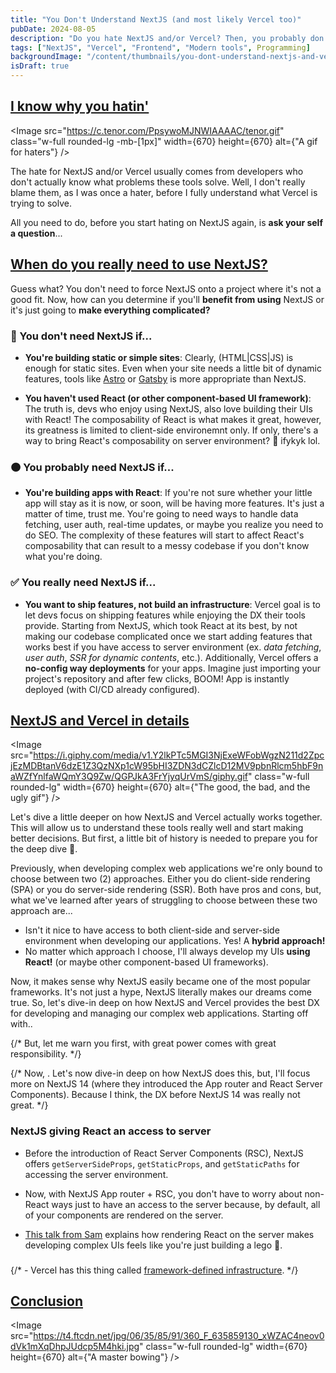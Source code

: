 ```yaml
---
title: "You Don't Understand NextJS (and most likely Vercel too)"
pubDate: 2024-08-05
description: "Do you hate NextJS and/or Vercel? Then, you probably don't understand these tools"
tags: ["NextJS", "Vercel", "Frontend", "Modern tools", Programming]
backgroundImage: "/content/thumbnails/you-dont-understand-nextjs-and-vercel.png"
isDraft: true
---
```



## [I know why you hatin'](#i-know-why-you-hatin)
<Image
  src="https://c.tenor.com/PpsywoMJNWIAAAAC/tenor.gif"
  class="w-full rounded-lg -mb-[1px]"
  width={670}
  height={670}
  alt={"A gif for haters"}
/>

The hate for NextJS and/or Vercel usually comes from developers who don't actually know what
problems these tools solve. Well, I don't really blame them, as I was once a hater, before
I fully understand what Vercel is trying to solve. 

All you need to do, before you start hating on NextJS again, is **ask your self a question**...

## [When do you really need to use NextJS?](#when-do-you-really-need-to-use-nextjs)

Guess what? You don't need to force NextJS onto a project where it's not a good fit.
Now, how can you determine if you'll **benefit from using** NextJS or it's just going 
to **make everything complicated?**  

<InfoCard
  text="Since we're talking about NextJS here, I'll assume you've already built some 
  apps/sites with React or at least, you're already familiar with it."
/>

### 🚫 You don't need NextJS if... 
- **You're building static or simple sites**: Clearly, (HTML|CSS|JS) is enough for static
sites. Even when your site needs a little bit of dynamic features, tools like 
[Astro](https://astro.build/) or [Gatsby](http://gatsbyjs.org) is more appropriate than NextJS. 

- **You haven't used React (or other component-based UI framework)**: The truth is, devs who 
enjoy using NextJS, also love building their UIs with React! The composability of React is 
what makes it great, however, its greatness is limited to client-side environemnt only. 
If only, there's a way to bring React's composability on server environment? 🤔 ifykyk lol.

### 🟠 You probably need NextJS if... 
- **You're building apps with React**: If you're not sure whether your little app will stay
as it is now, or soon, will be having more features. It's just a matter of time, trust me. 
You're going to need ways to handle data fetching, user auth, real-time updates, or maybe 
you realize you need to do SEO. The complexity of these features will start to affect 
React's composability that can result to a messy codebase if you don't know what 
you're doing.

### ✅ You really need NextJS if... 
- **You want to ship features, not build an infrastructure**: Vercel goal is to let devs 
focus on shipping features while enjoying the DX their tools provide. Starting from NextJS, 
which took React at its best, by not making our codebase complicated once we start adding 
features that works best if you have access to server environment (ex. _data fetching_, _user auth_, _SSR for dynamic contents_, etc.).
Additionally, Vercel offers a **no-config way deployments** for your apps. Imagine 
just importing your project's repository and after few clicks, BOOM! App is instantly 
deployed (with CI/CD already configured). 

## [NextJS and Vercel in details](#nextjs-and-vercel-in-details)
<Image
  src="https://i.giphy.com/media/v1.Y2lkPTc5MGI3NjExeWFobWgzN211d2ZpcjEzMDBtanV6dzE1Z3QzNXp1cW95bHI3ZDN3dCZlcD12MV9pbnRlcm5hbF9naWZfYnlfaWQmY3Q9Zw/QGPJkA3FrYjyqUrVmS/giphy.gif"
  class="w-full rounded-lg"
  width={670}
  height={670}
  alt={"The good, the bad, and the ugly gif"}
/>

Let's dive a little deeper on how NextJS and Vercel actually works together. This will allow
us to understand these tools really well and start making better decisions. But first, a 
little bit of history is needed to prepare you for the deep dive 🌊.

Previously, when developing complex web applications we're only bound to choose between two (2)
approaches. Either you do client-side rendering (SPA) or you do server-side rendering (SSR).
Both have pros and cons, but, what we've learned after years of struggling to choose between 
these two approach are... 
- Isn't it nice to have access to both client-side and server-side environment when 
developing our applications. Yes! A **hybrid approach!** 
- No matter which approach I choose, I'll always develop my UIs **using React!** (or maybe
other component-based UI frameworks).

Now, it makes sense why NextJS easily became one of the most popular frameworks. 
It's not just a hype, NextJS literally makes our dreams come true. So, let's dive-in deep on 
how NextJS and Vercel provides the best DX for developing and managing our complex web 
applications. Starting off with..

{/* But, let me warn you first, with great power comes with great responsibility.  */}

{/* Now, . Let's now dive-in deep on how NextJS does this, 
but, I'll focus more on NextJS 14 (where they introduced the App router and React Server Components). 
Because I think, the DX before NextJS 14 was really not great. */}

### NextJS giving React an access to server 
- Before the introduction of React Server Components (RSC), NextJS  offers 
<span class="not-prose">`getServerSideProps`</span>, 
<span class="not-prose">`getStaticProps`</span>, 
and <span class="not-prose">`getStaticPaths`</span> for accessing the server environment. 
- Now, with NextJS App router + RSC, you don't have to worry about non-React ways just
to have an access to the server because, by default, all of your components are rendered
on the server.

- <a href="https://www.youtube.com/watch?v=9CN9RCzznZc" target="_blank">This talk from Sam</a> 
explains how rendering React on the server makes developing complex UIs feels like 
you're just building a lego 🧩. 

### 


{/* - Vercel has this thing called [framework-defined infrastructure](https://vercel.com/blog/framework-defined-infrastructure#what-is-framework-defined-infrastructure). */}




## [Conclusion](#conclusion)

<Image
  src="https://t4.ftcdn.net/jpg/06/35/85/91/360_F_635859130_xWZAC4neov0dVk1mXqDhpJUdcp5M4hki.jpg"
  class="w-full rounded-lg"
  width={670}
  height={670}
  alt={"A master bowing"}
/>

